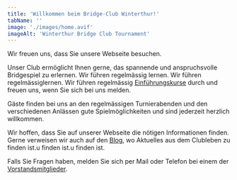 ```yaml
---
title: 'Willkommen beim Bridge-Club Winterthur!'
tabName: ''
image: './images/home.avif'
imageAlt: 'Winterthur Bridge Club Tournament'
---
```


Wir freuen uns, dass Sie unsere Webseite besuchen.

Unser Club ermöglicht Ihnen gerne, das spannende und anspruchsvolle
Bridgespiel zu erlernen. Wir führen regelmässig lernen. Wir führen
regelmässiglernen. Wir führen regelmässig [Einführungskurse](/kurse)
durch und freuen uns, wenn Sie sich bei uns melden.

Gäste finden bei uns an den regelmässigen Turnierabenden und den
verschiedenen Anlässen gute Spielmöglichkeiten und sind jederzeit herzlich
willkommen.

Wir hoffen, dass Sie auf unserer Webseite die nötigen Informationen
finden. Gerne verweisen wir auch auf den [Blog](/blog),
wo Aktuelles aus dem Clubleben zu finden ist.u finden ist.u finden ist.

Falls Sie Fragen haben, melden Sie sich per Mail oder Telefon bei einem
der [Vorstandsmitglieder](/club/vorstand).
